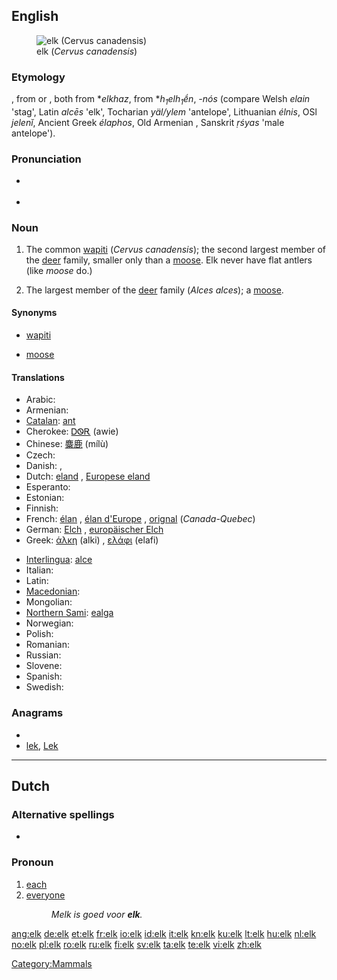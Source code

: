 {{wikipedia}}
==English==
[[Image:Cervus canadensis2006.jpg|thumb|elk (''Cervus canadensis'')]]

===Etymology===
{{etyl|enm|en}} {{term|elk|lang=enm}}, from {{etyl|ang|en}} {{term|eolh|lang=ang}} or {{etyl|non|en}} {{term|elgr|lang=non}}, both from {{proto|Germanic}} *''elkhaz'', from {{proto|Indo-European}} *''h<sub>1</sub>elh<sub>1</sub>ḗn'', ''-nós'' (compare  Welsh ''elain'' 'stag', Latin ''alcēs'' 'elk', Tocharian ''yäl/ylem'' 'antelope', Lithuanian ''élnis'', OSl ''jelenĭ'', Ancient Greek ''élaphos'', Old Armenian {{term|եղն|tr=ełn||stag, deer|lang=xcl}}, Sanskrit ''ṛśyas'' 'male antelope').

===Pronunciation===
* {{IPA|/ɛlk/}} {{SAMPA|/Elk/}}
* {{audio|en-us-elk.ogg|Audio (US)}}

===Noun===
{{en-noun|pl= '''elk''' ''or archaic,'' '''[[elks]]'''}}

# {{North American}} The common [[wapiti]] (''Cervus canadensis''); the second largest member of the [[deer]] family, smaller only than a [[moose]].  Elk never have flat antlers (like ''moose'' do.)
# {{British}} The largest member of the [[deer]] family (''Alces alces''); a [[moose]].

====Synonyms====
* {{sense|Cervus candensis}} [[wapiti]]
* {{sense|Alces alces}} [[moose]]

====Translations====
{{trans-see|wapiti - ''Cervus candensis|wapiti}}
{{trans-top|moose - ''Alces alces''}}
* Arabic: {{Arab|[[موظ]]}} {{IPAchar|(mūẓ)}} {{m}}
* Armenian: {{t-|hy|որմզդեղն|tr=ormzdeġn}}
* [[Catalan]]: [[ant#Catalan|ant]] {{m}}
* Cherokee: [[ᎠᏫᎡ]] (awie)
* Chinese: [[麋鹿]] (mílù)
* Czech: {{t+|cs|los|m}}
* Danish: {{t-|da|elg|c}},  {{t-|da|elsdyr|n}}
* Dutch: [[eland]] {{m}}, [[Europese eland]] {{m}}
* Esperanto: {{t-|eo|alko|xs=Esperanto}}
* Estonian: {{t+|et|põder}}
* Finnish: {{t+|fi|hirvi}}
* French: [[élan]] {{m}}, [[élan d'Europe]] {{m}}, [[orignal]] {{m}} (''Canada-Quebec'')
* German: [[Elch]] {{m}}, [[europäischer Elch]] {{m}}
* Greek: [[άλκη]] (alki) {{f}}, [[ελάφι]] (elafi) {{n}}
{{trans-mid}}
* [[Interlingua]]: [[alce]]
* Italian: {{t+|it|alce}}
* Latin: {{t+|la|alces|f}}
* [[Macedonian]]: {{t|mk|лос|m|tr=los}}
* Mongolian: {{t|mn|хандгай|tr=handgay|sc=Cyrl|xs=Mongolian}}
* [[Northern Sami]]: [[ealga]]
* Norwegian: {{t+|no|elg|m}}
* Polish: {{t+|pl|łoś|m}}
* Romanian: {{t+|ro|elan|m}}
* Russian: {{t+|ru|лось|m|tr=los’}}
* Slovene: {{t+|sl|los|m}}
* Spanish: {{t-|es|alce|m}}
* Swedish: {{t+|sv|älg|c}}
{{trans-bottom}}

===Anagrams===
* {{alphagram|ekl}}
* [[lek#English|lek]], [[Lek#English|Lek]]


[[Category:Mammals]]

----

==Dutch==

===Alternative spellings===
* {{l|nl|elke}}

===Pronoun===
{{infl|nl|pronoun}}

# [[each]]
# [[everyone]]
#: ''Melk is goed voor '''elk'''.''

[[ang:elk]]
[[de:elk]]
[[et:elk]]
[[fr:elk]]
[[io:elk]]
[[id:elk]]
[[it:elk]]
[[kn:elk]]
[[ku:elk]]
[[lt:elk]]
[[hu:elk]]
[[nl:elk]]
[[no:elk]]
[[pl:elk]]
[[ro:elk]]
[[ru:elk]]
[[fi:elk]]
[[sv:elk]]
[[ta:elk]]
[[te:elk]]
[[vi:elk]]
[[zh:elk]]
